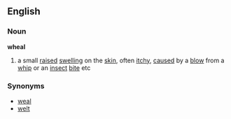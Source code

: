 ==English==
===Noun===
'''wheal'''
#a small [[raised]] [[swelling]] on the [[skin]], often [[itchy]], [[caused]] by a [[blow]] from a [[whip]] or an [[insect]] [[bite]] etc
===Synonyms===
*[[weal]]
*[[welt]]